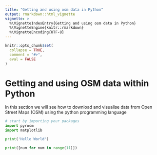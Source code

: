 ```yaml
---
title: "Getting and using osm data in Python"
output: rmarkdown::html_vignette
vignette: >
  %\VignetteIndexEntry{Getting and using osm data in Python}
  %\VignetteEngine{knitr::rmarkdown}
  %\VignetteEncoding{UTF-8}
---
```


```r
knitr::opts_chunk$set(
  collapse = TRUE,
  comment = "#>",
  eval = FALSE
)
```

# Getting and using OSM data within Python
In this section we will see how to download and visualise data from Open Street Maps (OSM) using the python programming language

```python
# start by importing your packages
import pyrosm
import matplotlib
```

```python
print('Hello World')

print([num for num in range(11)])
```

